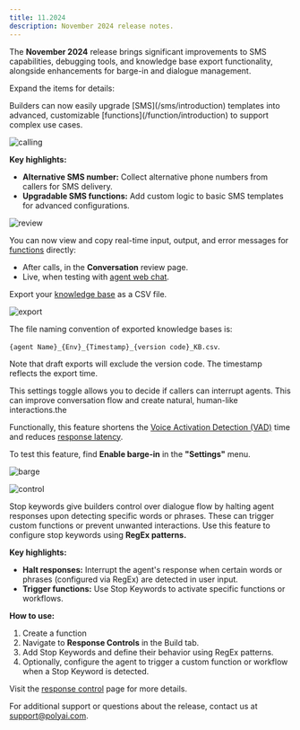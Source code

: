 ```yaml
---
title: 11.2024
description: November 2024 release notes.
---
```


The **November 2024** release brings significant improvements to SMS capabilities, debugging tools, and knowledge base export functionality, alongside enhancements for barge-in and dialogue management.

Expand the items for details:

<AccordionGroup>

<Accordion title="Enhanced SMS" icon="comment-sms">
Builders can now easily upgrade [SMS](/sms/introduction) templates into advanced, customizable [functions](/function/introduction) to support complex use cases.

![calling](/images/release-notes/2442/convert-sms.png)

**Key highlights:**
- **Alternative SMS number:** Collect alternative phone numbers from callers for SMS delivery.
- **Upgradable SMS functions:** Add custom logic to basic SMS templates for advanced configurations.

</Accordion>

<Accordion title="In-app function debugging" icon="bug">

![review](/images/release-notes/2442/review-functions.png)

You can now view and copy real-time input, output, and error messages for [functions](/function/introduction) directly:

 * After calls, in the **Conversation** review page.
 * Live, when testing with [agent web chat](/get-started/agent-chat#webchat).

</Accordion>

<Accordion title="Knowledge base export functionality" icon="file-export">

Export your [knowledge base](/knowledge-base/introduction) as a CSV file.

![export](/images/release-notes/2442/kb-export.png)

The file naming convention of exported knowledge bases is:

 `{agent Name}_{Env}_{Timestamp}_{version code}_KB.csv`.

Note that draft exports will exclude the version code. The timestamp reflects the export time.

</Accordion>

<Accordion title="Barge-in feature" icon="microphone-slash">
This settings toggle allows you to decide if callers can interrupt agents. This can improve conversation flow and create natural, human-like interactions.the

Functionally, this feature shortens the [Voice Activation Detection (VAD)](https://machinelearning.apple.com/research/comparative-analysis-personalized-voice) time and reduces [response latency](/audio-management/introduction).

To test this feature, find **Enable barge-in** in the **"Settings"** menu.

![barge](/images/release-notes/2442/barge-in.png)

</Accordion>

<Accordion title="Stop on keyword" icon="ban">

![control](/images/stop-keywords-response-control.png)

Stop keywords give builders control over dialogue flow by halting agent responses upon detecting specific words or phrases. These can
trigger custom functions or prevent unwanted interactions. Use this feature to configure stop keywords using **RegEx patterns.**

**Key highlights:**
- **Halt responses:** Interrupt the agent's response when certain words or phrases (configured via RegEx) are detected in user input.
- **Trigger functions:** Use Stop Keywords to activate specific functions or workflows.

**How to use:**
1. Create a function
1. Navigate to **Response Controls** in the Build tab.
2. Add Stop Keywords and define their behavior using RegEx patterns.
3. Optionally, configure the agent to trigger a custom function or workflow when a Stop Keyword is detected.

Visit the [response control](/response-control/introduction#stop-keywords) page for more details.

</Accordion>

</AccordionGroup>

For additional support or questions about the release, contact us at [support@polyai.com](mailto:support@polyai.com).